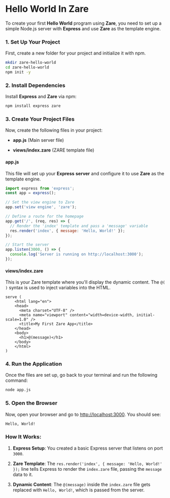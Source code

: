 # Hello World In Zare

To create your first **Hello World** program using **Zare**, you need to set up a simple Node.js server with **Express** and use **Zare** as the template engine.

### 1. **Set Up Your Project**

First, create a new folder for your project and initialize it with npm.

```bash
mkdir zare-hello-world
cd zare-hello-world
npm init -y
```

### 2. **Install Dependencies**

Install **Express** and **Zare** via npm:

```bash
npm install express zare
```

### 3. **Create Your Project Files**

Now, create the following files in your project:

- **app.js** (Main server file)

- **views/index.zare** (ZARE template file)

#### **app.js**

This file will set up your **Express** **server** and configure it to use **Zare** as the template engine.

```javascript filename="app.js"
import express from 'express';
const app = express();

// Set the view engine to Zare
app.set('view engine', 'zare');

// Define a route for the homepage
app.get('/', (req, res) => {
  // Render the 'index' template and pass a 'message' variable
  res.render('index', { message: 'Hello, World!' });
});

// Start the server
app.listen(3000, () => {
  console.log('Server is running on http://localhost:3000');
});
```

#### **views/index.zare**

This is your Zare template where you'll display the dynamic content. The `@( )` syntax is used to inject variables into the HTML.

```zare filename="views/index.zare"
serve (
    <html lang="en">
    <head>
      <meta charset="UTF-8" />
      <meta name="viewport" content="width=device-width, initial-scale=1.0" />
      <title>My First Zare App</title>
    </head>
    <body>
      <h1>@(message)</h1>
    </body>
    </html>
)
```

### 4. **Run the Application**

Once the files are set up, go back to your terminal and run the following command:

```bash
node app.js
```

### 5. **Open the Browser**

Now, open your browser and go to [http://localhost:3000](http://localhost:3000). You should see:

```xml
Hello, World!
```

### How It Works:

1. **Express Setup**: You created a basic Express server that listens on port `3000`.

2. **Zare Template**: The `res.render('index', { message: 'Hello, World!' });` line tells Express to render the `index.zare` file, passing the `message` data to it.

3. **Dynamic Content**: The `@(message)` inside the `index.zare` file gets replaced with `Hello, World!`, which is passed from the server.
